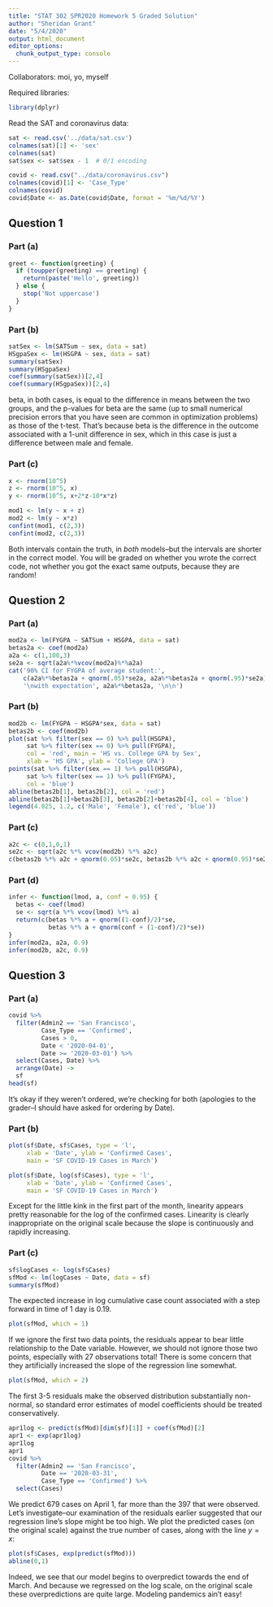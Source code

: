 ```yaml
---
title: "STAT 302 SPR2020 Homework 5 Graded Solution"
author: "Sheridan Grant"
date: "5/4/2020"
output: html_document
editor_options: 
  chunk_output_type: console
---
```

Collaborators: moi, yo, myself

Required libraries:
```r
library(dplyr)
```

Read the SAT and coronavirus data:
```r
sat <- read.csv('../data/sat.csv')
colnames(sat)[1] <- 'sex'
colnames(sat)
sat$sex <- sat$sex - 1  # 0/1 encoding

covid <- read.csv("../data/coronavirus.csv")
colnames(covid)[1] <- 'Case_Type'
colnames(covid)
covid$Date <- as.Date(covid$Date, format = '%m/%d/%Y')
```

## Question 1

### Part (a)
```r
greet <- function(greeting) {
  if (toupper(greeting) == greeting) {
    return(paste('Hello', greeting))
  } else {
    stop('Not uppercase')
  }
}
```

### Part (b)

```r
satSex <- lm(SATSum ~ sex, data = sat)
HSgpaSex <- lm(HSGPA ~ sex, data = sat)
summary(satSex)
summary(HSgpaSex)
coef(summary(satSex))[2,4]
coef(summary(HSgpaSex))[2,4]
```
beta, in both cases, is equal to the difference in means between the two groups, and the p-values for beta are the same (up to small numerical precision errors that you have seen are common in optimization problems) as those of the t-test. That's because beta is the difference in the outcome associated with a 1-unit difference in sex, which in this case is just a difference between male and female.

### Part (c)

```r
x <- rnorm(10^5)
z <- rnorm(10^5, x)
y <- rnorm(10^5, x+2*z-10*x*z)

mod1 <- lm(y ~ x + z)
mod2 <- lm(y ~ x*z)
confint(mod1, c(2,3))
confint(mod2, c(2,3))
```
Both intervals contain the truth, in *both* models--but the intervals are shorter in the correct model. You will be graded on whether you wrote the correct code, not whether you got the exact same outputs, because they are random!

## Question 2

### Part (a)

```r
mod2a <- lm(FYGPA ~ SATSum + HSGPA, data = sat)
betas2a <- coef(mod2a)
a2a <- c(1,100,3)
se2a <- sqrt(a2a%*%vcov(mod2a)%*%a2a)
cat('90% CI for FYGPA of average student:',
    c(a2a%*%betas2a + qnorm(.05)*se2a, a2a%*%betas2a + qnorm(.95)*se2a),
    '\nwith expectation', a2a%*%betas2a, '\n\n')
```

### Part (b)

```r
mod2b <- lm(FYGPA ~ HSGPA*sex, data = sat)
betas2b <- coef(mod2b)
plot(sat %>% filter(sex == 0) %>% pull(HSGPA),
     sat %>% filter(sex == 0) %>% pull(FYGPA),
     col = 'red', main = 'HS vs. College GPA by Sex',
     xlab = 'HS GPA', ylab = 'College GPA')
points(sat %>% filter(sex == 1) %>% pull(HSGPA),
     sat %>% filter(sex == 1) %>% pull(FYGPA),
     col = 'blue')
abline(betas2b[1], betas2b[2], col = 'red')
abline(betas2b[1]+betas2b[3], betas2b[2]+betas2b[4], col = 'blue')
legend(4.025, 1.2, c('Male', 'Female'), c('red', 'blue'))
```

### Part (c)

```r
a2c <- c(0,1,0,1)
se2c <- sqrt(a2c %*% vcov(mod2b) %*% a2c)
c(betas2b %*% a2c + qnorm(0.05)*se2c, betas2b %*% a2c + qnorm(0.95)*se2c)
```

### Part (d)

```r
infer <- function(lmod, a, conf = 0.95) {
  betas <- coef(lmod)
  se <- sqrt(a %*% vcov(lmod) %*% a)
  return(c(betas %*% a + qnorm((1-conf)/2)*se,
           betas %*% a + qnorm(conf + (1-conf)/2)*se))
}
infer(mod2a, a2a, 0.9)
infer(mod2b, a2c, 0.9)
```

## Question 3

### Part (a)

```r
covid %>%
  filter(Admin2 == 'San Francisco',
         Case_Type == 'Confirmed',
         Cases > 0,
         Date < '2020-04-01',
         Date >= '2020-03-01') %>%
  select(Cases, Date) %>%
  arrange(Date) ->
  sf
head(sf)
```

It's okay if they weren't ordered, we're checking for both (apologies to the grader--I should have asked for ordering by Date).

### Part (b)

```r
plot(sf$Date, sf$Cases, type = 'l',
     xlab = 'Date', ylab = 'Confirmed Cases',
     main = 'SF COVID-19 Cases in March')

plot(sf$Date, log(sf$Cases), type = 'l',
     xlab = 'Date', ylab = 'Confirmed Cases',
     main = 'SF COVID-19 Cases in March')
```

Except for the little kink in the first part of the month, linearity appears pretty reasonable for the log of the confirmed cases. Linearity is clearly inappropriate on the original scale because the slope is continuously and rapidly increasing.

### Part (c)

```r
sf$logCases <- log(sf$Cases)
sfMod <- lm(logCases ~ Date, data = sf)
summary(sfMod)
```

The expected increase in log cumulative case count associated with a step forward in time of 1 day is 0.19.
```r
plot(sfMod, which = 1)
```

If we ignore the first two data points, the residuals appear to bear little relationship to the Date variable. However, we should not ignore those two points, especially with 27 observations total! There is some concern that they artificially increased the slope of the regression line somewhat.
```r
plot(sfMod, which = 2)
```

The first 3-5 residuals make the observed distribution substantially non-normal, so standard error estimates of model coefficients should be treated conservatively.
```r
apr1log <- predict(sfMod)[dim(sf)[1]] + coef(sfMod)[2]
apr1 <- exp(apr1log)
apr1log
apr1
covid %>% 
  filter(Admin2 == 'San Francisco',
         Date == '2020-03-31',
         Case_Type == 'Confirmed') %>%
  select(Cases)
```

We predict 679 cases on April 1, far more than the 397 that were observed. Let's investigate--our examination of the residuals earlier suggested that our regression line's slope might be too high. We plot the predicted cases (on the original scale) against the true number of cases, along with the line $y=x$:
```r
plot(sf$Cases, exp(predict(sfMod)))
abline(0,1)
```

Indeed, we see that our model begins to overpredict towards the end of March. And because we regressed on the log scale, on the original scale these overpredictions are quite large. Modeling pandemics ain't easy!